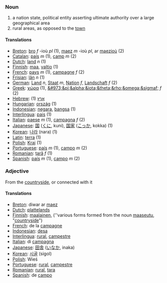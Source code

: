 ===Noun===

#a nation state, political entity asserting ultimate authority over a large geographical area
#rural areas, as opposed to the [[town]]

====Translations====

*[[Breton]]: [[bro]] ''f'' -ioù ''pl'' (1), [[maez]] ''m'' -ioù ''pl'', ar [[maezioù]] (2)
*[[Catalan]]: [[país]] ''m'' (1), [[camp]] ''m'' (2)
*[[Dutch]]: [[land]] ''n'' (1)
*[[Finnish]]: [[maa]], [[valtio]] (1)
*[[French]]: [[pays]] ''m'' (1), [[campagne]] ''f'' (2)
*[[Frisian]]: [[lân]] ''n'' (1)
*[[German]]: [[Land]] ''n'', [[Staat]] ''m'', [[Nation]] ''f'', [[Landschaft]] ''f'' (2)
*[[Greek]]: [[χώρα]] (1), [[&#973;&pi;&alpha;&iota;&theta;&rho;&omega;&sigmaf;]] ''f'' (2)
*[[Hebrew]]: (1) [[ארץ]]
*[[Hungarian]]: [[ország]] (1)
*[[Indonesian]]: [[negara]], [[bangsa]] (1)
*[[Interlingua]]: [[pais]] (1)
*[[Italian]]: [[paese]] ''m'' (1), [[campagna]] ''f'' (2)
*[[Japanese]]: [[国]] ([[くに]], kuni), [[国家]] ([[こっか]], kokka) (1)
*[[Korean]]: [[나라]] (nara) (1)
*[[Latin]]: [[terra]] (1)
*[[Polish]]: [[Kraj]] (1)
*[[Portuguese]]: [[país]] ''m'' (1), [[campo]] ''m'' (2)
*[[Romanian]]: [[ţară]] ''f'' (1)
*[[Spanish]]: [[país]] ''m'' (1), [[campo]] ''m'' (2)

===Adjective===

From the [[countryside]], or connected with it

====Translations====

*[[Breton]]: diwar ar [[maez]]
*[[Dutch]]: [[plattelands]]
*[[Finnish]]: [[maalainen]], (''various forms formed from the noun [[maaseutu]], "[[countryside]]")
*[[French]]: de la [[campagne]]
*[[Indonesian]]: [[desa]]
*[[Interlingua]]: [[rural]], [[campestre]]
*[[Italian]]: di [[campagna]]
*[[Japanese]]: [[田舎]] ([[いなか]], inaka)
*[[Korean]]: [[시골]] (sigol)
*[[Polish]]: Wieś
*[[Portuguese]]: [[rural]], [[campestre]]
*[[Romanian]]: [[rural]], [[ţara]]
*[[Spanish]]: de [[campo]]